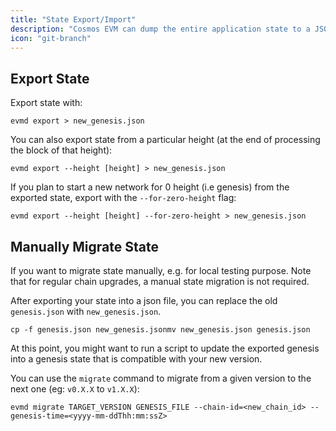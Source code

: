 ```yaml
---
title: "State Export/Import"
description: "Cosmos EVM can dump the entire application state to a JSON file. This, besides upgrades, can be useful for manual analysis of the state at a given height."
icon: "git-branch"
---
```


## Export State[​](#export-state "Direct link to Export State")

Export state with:

```
evmd export > new_genesis.json
```

You can also export state from a particular height (at the end of processing the block of that height):

```
evmd export --height [height] > new_genesis.json
```

If you plan to start a new network for 0 height (i.e genesis) from the exported state, export with the `--for-zero-height` flag:

```
evmd export --height [height] --for-zero-height > new_genesis.json
```

## Manually Migrate State[​](#manually-migrate-state "Direct link to Manually Migrate State")

If you want to migrate state manually, e.g. for local testing purpose. Note that for regular chain upgrades, a manual state migration is not required.

After exporting your state into a json file, you can replace the old `genesis.json` with `new_genesis.json`.

```
cp -f genesis.json new_genesis.jsonmv new_genesis.json genesis.json
```

At this point, you might want to run a script to update the exported genesis into a genesis state that is compatible with your new version.

You can use the `migrate` command to migrate from a given version to the next one (eg: `v0.X.X` to `v1.X.X`):

```
evmd migrate TARGET_VERSION GENESIS_FILE --chain-id=<new_chain_id> --genesis-time=<yyyy-mm-ddThh:mm:ssZ>
```


